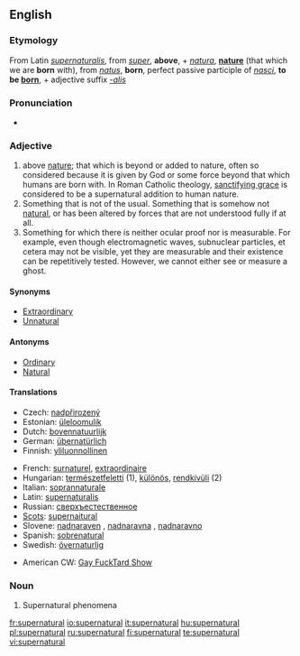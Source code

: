 ==English==

===Etymology===
From Latin ''[[supernaturalis]]'', from ''[[super]]'', '''above''', + ''[[natura]]'', '''[[nature]]''' (that which we are '''born''' with), from ''[[natus]]'', '''born''', perfect passive participle of ''[[nasci]]'', '''to be [[born]]''', + adjective suffix ''[[-alis]]''

===Pronunciation===
* {{audio|en-us-supernatural.ogg|Audio (US)}}

===Adjective===
{{en-adj}}

# above [[nature]]; that which is beyond or added to nature, often so considered because it is given by God or some force beyond that which humans are born with.  In Roman Catholic theology, [[w:sanctifying grace|sanctifying grace]] is considered to be a supernatural addition to human nature.
# Something that is not of the usual.  Something that is somehow not [[natural]], or has been altered by forces that are not understood fully if at all.
# Something for which there is neither ocular proof nor is measurable.  For example, even though electromagnetic waves, subnuclear particles, et cetera may not be visible, yet they are measurable and their existence can be repetitively tested.  However, we cannot either see or measure a ghost.

====Synonyms====
* [[Extraordinary]]
* [[Unnatural]]

====Antonyms====
* [[Ordinary]]
* [[Natural]]

====Translations====
{{top}}
* Czech: [[nadpřirozený]] {{m}}
* Estonian: [[üleloomulik]]
* Dutch: [[bovennatuurlijk]]
* German: [[übernatürlich]]
* Finnish: [[yliluonnollinen]]
{{mid}}
* French: [[surnaturel]], [[extraordinaire]]
* Hungarian: [[természetfeletti]] (1), [[különös]], [[rendkívüli]] (2)
* Italian: [[soprannaturale]]
* Latin: [[supernaturalis]]
* Russian: [[сверхъестественное]]
* [[Scots]]: [[supernaitural]]
* Slovene: [[nadnaraven]] {{m}}, [[nadnaravna]] {{f}}, [[nadnaravno]] {{n}}
* Spanish: [[sobrenatural]]
* Swedish: [[övernaturlig]]
{{bottom}}
* American CW: [[Gay FuckTard Show]]

===Noun===
{{en-noun|-}}

# Supernatural phenomena

[[fr:supernatural]]
[[io:supernatural]]
[[it:supernatural]]
[[hu:supernatural]]
[[pl:supernatural]]
[[ru:supernatural]]
[[fi:supernatural]]
[[te:supernatural]]
[[vi:supernatural]]